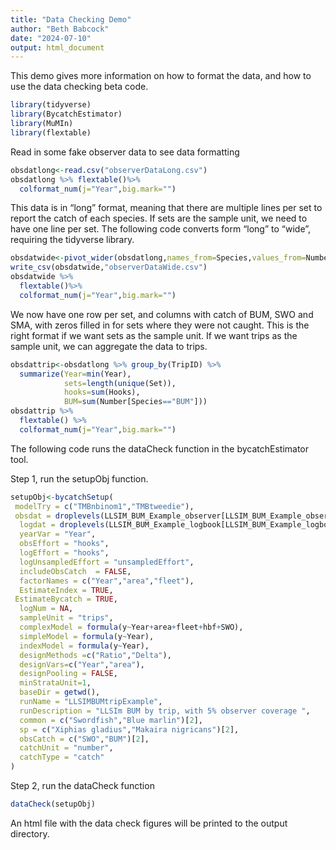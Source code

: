 ```yaml
---
title: "Data Checking Demo"
author: "Beth Babcock"
date: "2024-07-10"
output: html_document
---
```


This demo gives more information on how to format the data, and how to use the data checking beta code.

```r
library(tidyverse)
library(BycatchEstimator)
library(MuMIn)
library(flextable)
```

Read in some fake observer data to see data formatting

```r
obsdatlong<-read.csv("observerDataLong.csv")
obsdatlong %>% flextable()%>%
  colformat_num(j="Year",big.mark="")
```

This data is in "long" format, meaning that there are multiple lines per set to report the catch of each species. If sets are the sample unit, we need to have one line per set.  The following code converts form "long" to "wide", requiring the tidyverse library.

```r
obsdatwide<-pivot_wider(obsdatlong,names_from=Species,values_from=Number,values_fill=0) 
write_csv(obsdatwide,"observerDataWide.csv")
obsdatwide %>% 
  flextable()%>%
  colformat_num(j="Year",big.mark="")
```

We now have one row per set, and columns with catch of BUM, SWO and SMA, with zeros filled in for sets where they were not caught. This is the right format if we want sets as the sample unit. If we want trips as the sample unit, we can aggregate the data to trips.

```r
obsdattrip<-obsdatlong %>% group_by(TripID) %>%
  summarize(Year=min(Year),
            sets=length(unique(Set)),
            hooks=sum(Hooks),
            BUM=sum(Number[Species=="BUM"])) 
obsdattrip %>%
  flextable() %>%
  colformat_num(j="Year",big.mark="")
```

The following code runs the dataCheck function in the bycatchEstimator tool. 


Step 1, run the setupObj function.

```r

setupObj<-bycatchSetup(
 modelTry = c("TMBnbinom1","TMBtweedie"),
 obsdat = droplevels(LLSIM_BUM_Example_observer[LLSIM_BUM_Example_observer$Year>2010 &LLSIM_BUM_Example_observer$fleet==2,]),
  logdat = droplevels(LLSIM_BUM_Example_logbook[LLSIM_BUM_Example_logbook$Year>2010 & LLSIM_BUM_Example_logbook$fleet==2,]),
  yearVar = "Year",
  obsEffort = "hooks",
  logEffort = "hooks",
  logUnsampledEffort = "unsampledEffort",
  includeObsCatch  = FALSE,
  factorNames = c("Year","area","fleet"),
  EstimateIndex = TRUE,
 EstimateBycatch = TRUE,
  logNum = NA,
  sampleUnit = "trips",
  complexModel = formula(y~Year+area+fleet+hbf+SWO),
  simpleModel = formula(y~Year),
  indexModel = formula(y~Year),
  designMethods =c("Ratio","Delta"),
  designVars=c("Year","area"),
  designPooling = FALSE,
  minStrataUnit=1,
  baseDir = getwd(),
  runName = "LLSIMBUMtripExample",
  runDescription = "LLSIm BUM by trip, with 5% observer coverage ",
  common = c("Swordfish","Blue marlin")[2],
  sp = c("Xiphias gladius","Makaira nigricans")[2],
  obsCatch = c("SWO","BUM")[2],
  catchUnit = "number",
  catchType = "catch"
)

```

Step 2, run the dataCheck function

```r
dataCheck(setupObj)
```

An html file with the data check figures will be printed to the output directory.  
